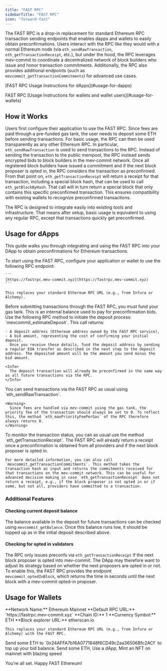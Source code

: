```yaml
---
title: "FAST RPC"
sidebarTitle: "FAST RPC"
icon: "forward-fast"
---
```

The FAST RPC is a drop-in replacement for standard Ethereum RPC transaction sending endpoints that enables dapps and wallets to easily obtain preconfirmations. Users interact with the RPC like they would with a normal Ethereum node (via `eth_sendRawTransaction`, `eth_getTransactionReceipt`, etc.), but under the hood, the RPC leverages mev-commit to coordinate a decentralized network of block builders who issue and honor transaction commitments. Additionally, the RPC also provides additional endpoints (such as `mevcommit_getTransactionCommitments`) for advanced use cases.

<Columns cols={2}>
  <Card title="For dApps" icon="panel-left-close">
    <p>[FAST RPC Usage Instructions for dApps](#usage-for-dapps)</p>
  </Card>
  <Card title="For Wallets" icon="panel-right-close">
    <p>FAST RPC [Usage Instructions for wallets and wallet users](#usage-for-wallets)</p>
  </Card>
</Columns>

## How it Works

Users first configure their application to use the FAST RPC. Since fees are paid through a pre-funded gas tank, the user needs to deposit some ETH before sending transactions. For basic usage, the RPC can then be used transparently as any other Ethereum RPC. In particular, `eth_sendRawTransaction` is used to send transactions to the RPC. Instead of sending the transaction to the public mempool, the RPC instead sends encrypted bids to block builders in the mev-commit network. Once all registered block builders have issued a commitment and if the next block proposer is opted in, the RPC considers the transaction as preconfirmed. From that point on, `eth_getTransactionReceipt` will return a receipt for that transaction, including a special block hash, that can be used to call `eth_getBlockByHash`. That call will in turn return a special block that only contains this specific preconfirmed transaction. This ensures compatibility with existing wallets to recognize preconfirmed transactions.

The RPC is designed to integrate easily into existing tools and infrastructure. That means after setup, basic usage is equivalent to using any regular RPC, except that transactions quickly get preconfirmed.

## Usage for dApps
This guide walks you through integrating and using the FAST RPC into your DApp to obtain preconfirmations for Ethereum transactions.

<Steps>
  <Step title="Point your application to the FAST RPC">
    To start using the FAST RPC, configure your application or wallet to use the following RPC endpoint:

    ```
    [https://fastrpc.mev-commit.xyz](https://fastrpc.mev-commit.xyz)
    ```

    This replaces your standard Ethereum RPC URL (e.g., from Infura or Alchemy).
  </Step>
  <Step title="Deposit funds in the gas tank">
    Before submitting transactions through the FAST RPC, you must fund your gas tank. This is an internal balance used to pay for preconfirmation bids. Use the following RPC method to initiate the deposit process: `mevcommit_estimateDeposit`. This call returns:

    - A deposit address (Ethereum address owned by the FAST RPC service),
    - A bid amount, representing the cost of confirming your initial deposit.
      Once you receive these details, fund the deposit address by sending a regular EOA transfer as described in the next step to the deposit address. The deposited amount will be the amount you send minus the bid amount.

    <Info>
      The deposit transaction will already be preconfirmed in the same way as all future transactions via the RPC.
    </Info>
  </Step>
  <Step title="Submit transactions">
    You can send transactions via the FAST RPC as usual using `eth_sendRawTransaction`.

    <Warning>
      Since fees are handled via mev-commit using the gas tank, the priority fee of the transaction should always be set to 0. To reflect this, the method `eth_maxPriorityFeePerGas` of the RPC therefore always returns 0.
    </Warning>
  </Step>
  <Step title="Monitor preconf status">
    To monitor the transaction status, you can as usual use the method `eth_getTransactionReceipt`. The FAST RPC will already return a receipt once a preconfirmation is obtained from all providers and if the next block proposer is opted in.

    For more detailed information, you can also call `mevcommit_getTransactionCommitments`. This method takes the transaction hash as input and returns the commitments received for that transactions on the mev-commit network. This can be useful for advanced decision making in case `eth_getTransactionReceipt` does not return a receipt, e.g., if the block proposer is not opted in or if some, but not all, providers have committed to a transaction.
  </Step>
</Steps>

### Additional Features

#### Checking current deposit balance

The balance available in the deposit for future transactions can be checked using `mevcommit_getBalance`. Once this balance runs low, it should be topped up as in the initial deposit described above.

#### Checking for opted in validators

The RPC only issues preconfs via `eth_getTransactionReceipt` if the next block proposer is opted into mev-commit. The DApp may therefore want to adjust its strategy based on whether the next proposers are opted in or not. To enable this, the FAST RPC provides the endpoint `mevcommit_optedInBlock`, which returns the time in seconds until the next block with a mev-commit opted-in proposer.

## Usage for Wallets

<Steps>
  <Step title="Go to your wallet's \"Add Custom RPC\" screen and add the following details:">
    **Network Name:** Ethereum Mainnet
    **Default RPC URL:** `https://fastrpc.mev-commit.xyz`
    **Chain ID:** 1
    **Currency Symbol:** ETH
    **Block explorer URL:** etherscan.io
    
    This replaces your standard Ethereum RPC URL (e.g., from Infura or Alchemy) with the FAST RPC.
  </Step>
  <Step title="Deposit funds in the gas tank">
    Send some ETH to `0x24AFFA7b16A0771848f6CD49c2aa36506Bfc2ACf` to top up your bid balance.
  </Step>
  <Step title="Make a transaction!">
    Send some ETH, Use a dApp, Mint an NFT on mainnet with blazing speed
  </Step>
</Steps>

You're all set. Happy FAST Ethereum!
